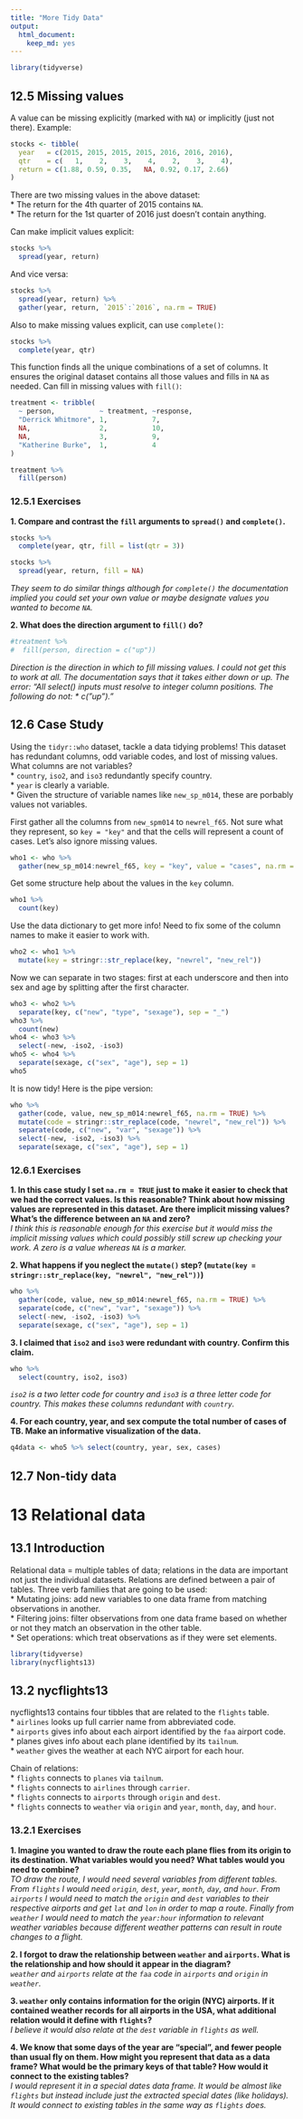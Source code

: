 ```yaml
---
title: "More Tidy Data"
output: 
  html_document: 
    keep_md: yes
---
```

```r
library(tidyverse)
```


## 12.5 Missing values

A value can be missing explicitly (marked with `NA`) or implicitly (just not there). Example:  
```r
stocks <- tibble(
  year   = c(2015, 2015, 2015, 2015, 2016, 2016, 2016),
  qtr    = c(   1,    2,    3,    4,    2,    3,    4),
  return = c(1.88, 0.59, 0.35,   NA, 0.92, 0.17, 2.66)
)
```

There are two missing values in the above dataset:  
* The return for the 4th quarter of 2015 contains `NA`.  
* The return for the 1st quarter of 2016 just doesn't contain anything.  

Can make implicit values explicit:  
```r
stocks %>% 
  spread(year, return)
```

And vice versa:  
```r
stocks %>% 
  spread(year, return) %>% 
  gather(year, return, `2015`:`2016`, na.rm = TRUE)
```

Also to make missing values explicit, can use `complete()`:  
```r
stocks %>% 
  complete(year, qtr)
```

This function finds all the unique combinations of a set of columns. It ensures the original dataset contains all those values and fills in `NA` as needed. Can fill in missing values with `fill()`:  

```r
treatment <- tribble(
  ~ person,           ~ treatment, ~response,
  "Derrick Whitmore", 1,           7,
  NA,                 2,           10,
  NA,                 3,           9,
  "Katherine Burke",  1,           4
)

treatment %>% 
  fill(person)
```

### 12.5.1 Exercises

**1. Compare and contrast the `fill` arguments to `spread()` and `complete()`.**  
```r
stocks %>% 
  complete(year, qtr, fill = list(qtr = 3))

stocks %>% 
  spread(year, return, fill = NA)
```

_They seem to do similar things although for `complete()` the documentation implied you could set your own value or maybe designate values you wanted to become `NA`._

**2. What does the direction argument to `fill()` do?**  
```r
#treatment %>% 
#  fill(person, direction = c("up"))
```

_Direction is the direction in which to fill missing values. I could not get this to work at all. The documentation says that it takes either down or up. The error: "All select() inputs must resolve to integer column positions. The following do not: * c("up")."_

## 12.6 Case Study

Using the `tidyr::who` dataset, tackle a data tidying problems! This dataset has redundant columns, odd variable codes, and lost of missing values. What columns are not variables?  
* `country`, `iso2`, and `iso3` redundantly specify country.  
* `year` is clearly a variable.  
* Given the structure of variable names like `new_sp_m014`, these are porbably values not variables.  

First gather all the columns from `new_spm014` to `newrel_f65`. Not sure what they represent, so `key = "key"` and that the cells will represent a count of cases. Let's also ignore missing values.  
```r
who1 <- who %>% 
  gather(new_sp_m014:newrel_f65, key = "key", value = "cases", na.rm = TRUE)
```

Get some structure help about the values in the `key` column.  
```r
who1 %>% 
  count(key)
```

Use the data dictionary to get more info! Need to fix some of the column names to make it easier to work with.  
```r
who2 <- who1 %>% 
  mutate(key = stringr::str_replace(key, "newrel", "new_rel"))
```

Now we can separate in two stages: first at each underscore and then into sex and age by splitting after the first character.  
```r
who3 <- who2 %>% 
  separate(key, c("new", "type", "sexage"), sep = "_")
who3 %>% 
  count(new)
who4 <- who3 %>% 
  select(-new, -iso2, -iso3)
who5 <- who4 %>% 
  separate(sexage, c("sex", "age"), sep = 1)
who5
```

It is now tidy! Here is the pipe version:  
```r
who %>%
  gather(code, value, new_sp_m014:newrel_f65, na.rm = TRUE) %>% 
  mutate(code = stringr::str_replace(code, "newrel", "new_rel")) %>%
  separate(code, c("new", "var", "sexage")) %>% 
  select(-new, -iso2, -iso3) %>% 
  separate(sexage, c("sex", "age"), sep = 1)
```

### 12.6.1 Exercises

**1. In this case study I set `na.rm = TRUE` just to make it easier to check that we had the correct values. Is this reasonable? Think about how missing values are represented in this dataset. Are there implicit missing values? What’s the difference between an `NA` and zero?**  
_I think this is reasonable enough for this exercise but it would miss the implicit missing values which could possibly still screw up checking your work. A zero is a value whereas `NA` is a marker._  

**2. What happens if you neglect the `mutate()` step? (`mutate(key = stringr::str_replace(key, "newrel", "new_rel"))`)**  
```r
who %>%
  gather(code, value, new_sp_m014:newrel_f65, na.rm = TRUE) %>% 
  separate(code, c("new", "var", "sexage")) %>% 
  select(-new, -iso2, -iso3) %>% 
  separate(sexage, c("sex", "age"), sep = 1)
```

**3. I claimed that `iso2` and `iso3` were redundant with country. Confirm this claim.**
```r
who %>% 
  select(country, iso2, iso3)
```

_`iso2` is a two letter code for country and `iso3` is a three letter code for country. This makes these columns redundant with `country`._

**4. For each country, year, and sex compute the total number of cases of TB. Make an informative visualization of the data.**  
```r
q4data <- who5 %>% select(country, year, sex, cases)
```

## 12.7 Non-tidy data

# 13 Relational data  

## 13.1 Introduction  

Relational data = multiple tables of data; relations in the data are important not just the individual datasets. Relations are defined between a pair of tables. Three verb families that are going to be used:  
* Mutating joins: add new variables to one data frame from matching observations in another.  
* Filtering joins: filter observations from one data frame based on whether or not they match an observation in the other table.  
* Set operations: which treat observations as if they were set elements.  

```r
library(tidyverse)
library(nycflights13)
```

## 13.2 nycflights13  

nycflights13 contains four tibbles that are related to the `flights` table.  
* `airlines` looks up full carrier name from abbreviated code.  
* `airports` gives info about each airport identified by the `faa` airport code.  
* planes gives info about each plane identified by its `tailnum`.  
* `weather` gives the weather at each NYC airport for each hour.  

Chain of relations:  
* `flights` connects to `planes` via `tailnum`.  
* `flights` connects to `airlines` through `carrier`.  
* `flights` connects to `airports` through `origin` and `dest`.  
* `flights` connects to `weather` via `origin` and `year`, `month`, `day`, and `hour`.  

### 13.2.1 Exercises  

 **1. Imagine you wanted to draw the route each plane flies from its origin to its destination. What variables would you need? What tables would you need to combine?**  
 _TO draw the route, I would need several variables from different tables. From `flights` I would need `origin`, `dest`, `year`, `month`, `day`, and `hour`. From `airports` I would need to match the `origin` and `dest` variables to their respective airports and get `lat` and `lon` in order to map a route. Finally from `weather` I would need to match the `year:hour` information to relevant weather variables because different weather patterns can result in route changes to a flight. _

**2. I forgot to draw the relationship between `weather` and `airports`. What is the relationship and how should it appear in the diagram?**  
_`weather` and `airports` relate at the `faa` code in `airports` and `origin` in `weather`._  

**3. `weather` only contains information for the origin (NYC) airports. If it contained weather records for all airports in the USA, what additional relation would it define with `flights`?**  
_I believe it would also relate at the `dest` variable in `flights` as well._  

**4. We know that some days of the year are “special”, and fewer people than usual fly on them. How might you represent that data as a data frame? What would be the primary keys of that table? How would it connect to the existing tables?**  
_I would represent it in a special dates data frame. It would be almost like `flights` but instead include just the extracted special dates (like holidays). It would connect to existing tables in the same way as `flights` does._